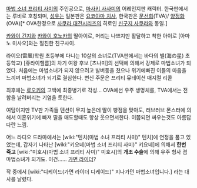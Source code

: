 [[마법 소녀 프리티 사미]]의 주인공으로, [[마사키 사사미]]의 어레인지판 캐릭터. 한국판에서는 루비로 호칭되며, [[성우]]는 일본판은 [[요코야마 치사]], 한국판은 [[문선희]](TVA)/ [[양정화]](OVA)[* OVA한정으로 [[사쿠라 대전]]시리즈의 히로인 [[신구지 사쿠라]]와 동일.]

[[카와이 긴지]]와 [[카와이 호노카]]의 딸아이로, 머리는 나쁘지만 활달하고 착한 아이로 [아마노 미사오]와는 절친한 친구사이.

라이오(雷凰)학원 초등부에 다니는 10살의 소녀로(TVA판에서는 바다의 별(海の星) 초등학교) [쥬라이헬름]의 차기 여왕 후보 [츠나미]의 선택에 의해서 강제로 마법소녀가 되었다. 처음에는 마법소녀가 되지 않으려고 발버둥을 쳤으나 위기에빠진 이들의 마음을 느끼며 마법소녀가 되기로 결심한다. 변신 주문은 프리티 뮤테이션 매지컬 리콜

최후에는 [[료오키]]의 고백에 최종병기로 각성... OVA에선 우주 생명체를, TVA에서는 전함을 날려버리는 기염을 토한다.

여담이지만 TV판 가족들 텐션이 무지 높은데 딸이 빵점을 맞아도, 러브러브 몬스터에 의해서 이혼위기에 빠져 딸을 매도할때도 항상 웃으면서한다. 이쯤되면 싸우는것도 아름답다란 느낌.

어느 라디오 드라마에서는 [wiki:"텐치(마법 소녀 프리티 사미)" 텐치]에 연정을 품고 있었는데, 갑자기 나타난 [wiki:"키요네(마법 소녀 프리티 사미)" 키요네]에 의해서 '''한번 죽고''' [wiki:"미호시(마법 소녀 프리티 사미)" 미호시]의 '''개조 수술'''에 의해 우주 형사 겸 마법소녀가 되기도. 이건...... [[가면 라이더]]?

작 중에서 [wiki:"디케이드(가면 라이더 디케이드)" 지나가던 마법소녀입니다.] 라는 대사를 날렸다.
